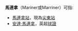 '''馬連拿'''（Mariner或Marriner）可指:
*[[馬連拿站|馬連拿站]]，現為[[尖東站|尖東站]]
*[[安達·馬連拿|安達·馬連拿]]，英超[[球證|球證]]

{{Disambiguation|Cat=三字人名譯名消歧義}}